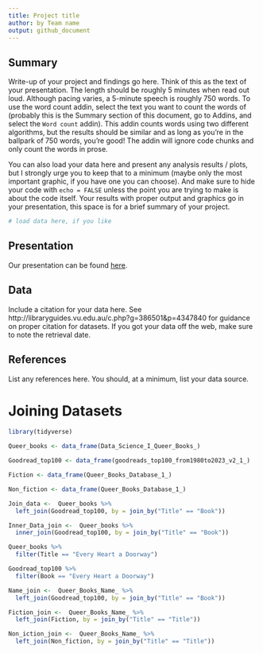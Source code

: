 ```yaml
---
title: Project title
author: by Team name
output: github_document
---
```


## Summary

Write-up of your project and findings go here. 
Think of this as the text of your presentation. 
The length should be roughly 5 minutes when read out loud.
Although pacing varies, a 5-minute speech is roughly 750 words. 
To use the word count addin, select the text you want to count the words of (probably this is the 
Summary section of this document, go to Addins, and select the `Word count` addin).
This addin counts words using two different algorithms, but the results should be similar and as long as you're in the ballpark of 750 words, you're good! 
The addin will ignore code chunks and only count the words in prose.

You can also load your data here and present any analysis results / plots, but I strongly urge you to keep that to a minimum (maybe only the most important graphic, if you have one you can choose). 
And make sure to hide your code with  `echo = FALSE` unless the point you are trying to make is about the code itself.
Your results with proper output and graphics go in your presentation, this space is for a brief summary of your project.

```r
# load data here, if you like
```

## Presentation

Our presentation can be found [here](presentation/presentation.html).

## Data 

Include a citation for your data here. 
See http://libraryguides.vu.edu.au/c.php?g=386501&p=4347840 for guidance on proper citation for datasets. 
If you got your data off the web, make sure to note the retrieval date.

## References

List any references here. You should, at a minimum, list your data source.


# Joining Datasets


```r
library(tidyverse)
```
```r
Queer_books <- data_frame(Data_Science_I_Queer_Books_)
```

```r
Goodread_top100 <- data_frame(goodreads_top100_from1980to2023_v2_1_)
```

```r
Fiction <- data_frame(Queer_Books_Database_1_)
```

```r
Non_fiction <- data_frame(Queer_Books_Database_1_)
```


```r
Join_data <-  Queer_books %>% 
  left_join(Goodread_top100, by = join_by("Title" == "Book"))
```

```r
Inner_Data_join <-  Queer_books %>% 
  inner_join(Goodread_top100, by = join_by("Title" == "Book"))
```

```r
Queer_books %>% 
  filter(Title == "Every Heart a Doorway")
```

```r
Goodread_top100 %>% 
  filter(Book == "Every Heart a Doorway")
```

```r
Name_join <-  Queer_Books_Name_ %>% 
  left_join(Goodread_top100, by = join_by("Title" == "Book"))
```

```r
Fiction_join <-  Queer_Books_Name_ %>% 
  left_join(Fiction, by = join_by("Title" == "Title"))
```

```r
Non_iction_join <-  Queer_Books_Name_ %>% 
  left_join(Non_fiction, by = join_by("Title" == "Title"))
```


